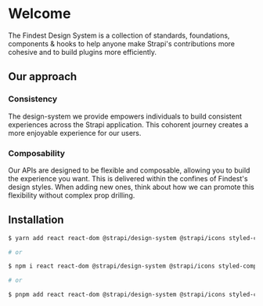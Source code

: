 
<Meta title="Getting Started/Welcome" />

<div style={{ padding: '1rem' }} />

# Welcome

The Findest Design System is a collection of standards, foundations, components & hooks to help anyone make Strapi's
contributions more cohesive and to build plugins more efficiently.

## Our approach

### Consistency

The design-system we provide empowers individuals to build consistent experiences across the Strapi application. This
cohorent journey creates a more enjoyable experience for our users.

### Composability

Our APIs are designed to be flexible and composable, allowing you to build the experience you want. This is delivered
within the confines of Findest's design styles. When adding new ones, think about how we can promote this flexibility
without complex prop drilling.

## Installation

```sh
$ yarn add react react-dom @strapi/design-system @strapi/icons styled-components

# or

$ npm i react react-dom @strapi/design-system @strapi/icons styled-components

# or

$ pnpm add react react-dom @strapi/design-system @strapi/icons styled-components
```
